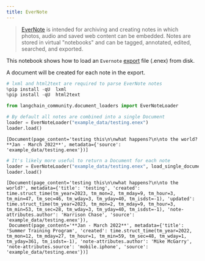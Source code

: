 ```yaml
---
title: EverNote
---
```


>[EverNote](https://evernote.com/) is intended for archiving and creating notes in which photos, audio and saved web content can be embedded. Notes are stored in virtual "notebooks" and can be tagged, annotated, edited, searched, and exported.

This notebook shows how to load an `Evernote` [export](https://help.evernote.com/hc/en-us/articles/209005557-Export-notes-and-notebooks-as-ENEX-or-HTML) file (.enex) from disk.

A document will be created for each note in the export.

```python
# lxml and html2text are required to parse EverNote notes
%pip install -qU  lxml
%pip install -qU  html2text
```

```python
from langchain_community.document_loaders import EverNoteLoader

# By default all notes are combined into a single Document
loader = EverNoteLoader("example_data/testing.enex")
loader.load()
```

```output
[Document(page_content='testing this\n\nwhat happens?\n\nto the world?**Jan - March 2022**', metadata={'source': 'example_data/testing.enex'})]
```

```python
# It's likely more useful to return a Document for each note
loader = EverNoteLoader("example_data/testing.enex", load_single_document=False)
loader.load()
```

```output
[Document(page_content='testing this\n\nwhat happens?\n\nto the world?', metadata={'title': 'testing', 'created': time.struct_time(tm_year=2023, tm_mon=2, tm_mday=9, tm_hour=3, tm_min=47, tm_sec=46, tm_wday=3, tm_yday=40, tm_isdst=-1), 'updated': time.struct_time(tm_year=2023, tm_mon=2, tm_mday=9, tm_hour=3, tm_min=53, tm_sec=28, tm_wday=3, tm_yday=40, tm_isdst=-1), 'note-attributes.author': 'Harrison Chase', 'source': 'example_data/testing.enex'}),
 Document(page_content='**Jan - March 2022**', metadata={'title': 'Summer Training Program', 'created': time.struct_time(tm_year=2022, tm_mon=12, tm_mday=27, tm_hour=1, tm_min=59, tm_sec=48, tm_wday=1, tm_yday=361, tm_isdst=-1), 'note-attributes.author': 'Mike McGarry', 'note-attributes.source': 'mobile.iphone', 'source': 'example_data/testing.enex'})]
```
